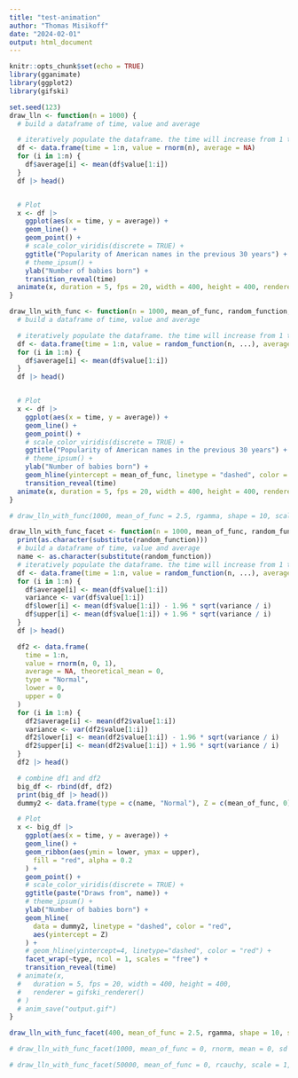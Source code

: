 ```yaml
---
title: "test-animation"
author: "Thomas Misikoff"
date: "2024-02-01"
output: html_document
---
```


```r
knitr::opts_chunk$set(echo = TRUE)
library(gganimate)
library(ggplot2)
library(gifski)
```


```r
set.seed(123)
draw_lln <- function(n = 1000) {
  # build a dataframe of time, value and average

  # iteratively populate the dataframe. the time will increase from 1 to n, the value will be a random draw from a normal (0,1) and the average will be the average of the elements from 1 to the current time
  df <- data.frame(time = 1:n, value = rnorm(n), average = NA)
  for (i in 1:n) {
    df$average[i] <- mean(df$value[1:i])
  }
  df |> head()


  # Plot
  x <- df |>
    ggplot(aes(x = time, y = average)) +
    geom_line() +
    geom_point() +
    # scale_color_viridis(discrete = TRUE) +
    ggtitle("Popularity of American names in the previous 30 years") +
    # theme_ipsum() +
    ylab("Number of babies born") +
    transition_reveal(time)
  animate(x, duration = 5, fps = 20, width = 400, height = 400, renderer = gifski_renderer())
}
```


```r
draw_lln_with_func <- function(n = 1000, mean_of_func, random_function, ...) {
  # build a dataframe of time, value and average

  # iteratively populate the dataframe. the time will increase from 1 to n, the value will be a random draw from a normal (0,1) and the average will be the average of the elements from 1 to the current time
  df <- data.frame(time = 1:n, value = random_function(n, ...), average = NA)
  for (i in 1:n) {
    df$average[i] <- mean(df$value[1:i])
  }
  df |> head()


  # Plot
  x <- df |>
    ggplot(aes(x = time, y = average)) +
    geom_line() +
    geom_point() +
    # scale_color_viridis(discrete = TRUE) +
    ggtitle("Popularity of American names in the previous 30 years") +
    # theme_ipsum() +
    ylab("Number of babies born") +
    geom_hline(yintercept = mean_of_func, linetype = "dashed", color = "red") +
    transition_reveal(time)
  animate(x, duration = 5, fps = 20, width = 400, height = 400, renderer = gifski_renderer())
}
```

```r
# draw_lln_with_func(1000, mean_of_func = 2.5, rgamma, shape = 10, scale = 0.25)
```

```r
draw_lln_with_func_facet <- function(n = 1000, mean_of_func, random_function, ...) {
  print(as.character(substitute(random_function)))
  # build a dataframe of time, value and average
  name <- as.character(substitute(random_function))
  # iteratively populate the dataframe. the time will increase from 1 to n, the value will be a random draw from a normal (0,1) and the average will be the average of the elements from 1 to the current time
  df <- data.frame(time = 1:n, value = random_function(n, ...), average = NA, theoretical_mean = mean_of_func, type = name, lower = 0, upper = 0)
  for (i in 1:n) {
    df$average[i] <- mean(df$value[1:i])
    variance <- var(df$value[1:i])
    df$lower[i] <- mean(df$value[1:i]) - 1.96 * sqrt(variance / i)
    df$upper[i] <- mean(df$value[1:i]) + 1.96 * sqrt(variance / i)
  }
  df |> head()

  df2 <- data.frame(
    time = 1:n,
    value = rnorm(n, 0, 1),
    average = NA, theoretical_mean = 0,
    type = "Normal",
    lower = 0,
    upper = 0
  )
  for (i in 1:n) {
    df2$average[i] <- mean(df2$value[1:i])
    variance <- var(df2$value[1:i])
    df2$lower[i] <- mean(df2$value[1:i]) - 1.96 * sqrt(variance / i)
    df2$upper[i] <- mean(df2$value[1:i]) + 1.96 * sqrt(variance / i)
  }
  df2 |> head()

  # combine df1 and df2
  big_df <- rbind(df, df2)
  print(big_df |> head())
  dummy2 <- data.frame(type = c(name, "Normal"), Z = c(mean_of_func, 0))

  # Plot
  x <- big_df |>
    ggplot(aes(x = time, y = average)) +
    geom_line() +
    geom_ribbon(aes(ymin = lower, ymax = upper),
      fill = "red", alpha = 0.2
    ) +
    geom_point() +
    # scale_color_viridis(discrete = TRUE) +
    ggtitle(paste("Draws from", name)) +
    # theme_ipsum() +
    ylab("Number of babies born") +
    geom_hline(
      data = dummy2, linetype = "dashed", color = "red",
      aes(yintercept = Z)
    ) +
    # geom_hline(yintercept=4, linetype="dashed", color = "red") +
    facet_wrap(~type, ncol = 1, scales = "free") +
    transition_reveal(time)
  # animate(x,
  #   duration = 5, fps = 20, width = 400, height = 400,
  #   renderer = gifski_renderer()
  # )
  # anim_save("output.gif")
}
```

```r
draw_lln_with_func_facet(400, mean_of_func = 2.5, rgamma, shape = 10, scale = 0.25)

# draw_lln_with_func_facet(1000, mean_of_func = 0, rnorm, mean = 0, sd = 1)

# draw_lln_with_func_facet(50000, mean_of_func = 0, rcauchy, scale = 1, location = 0)
```
